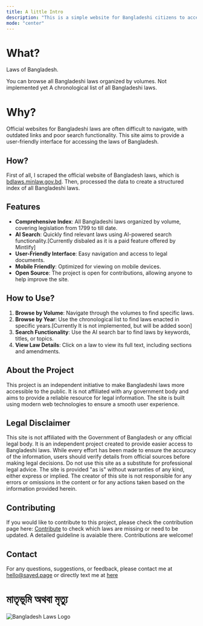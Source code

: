 ```yaml
---
title: A little Intro
description: "This is a simple website for Bangladeshi citizens to access the laws of Bangladesh. It contains all Bangladeshi laws organized by volume, covering legislation from 1799 to till date. Each volume represents a chronological collection of acts, ordinances, and regulations enacted during specific periods."
mode: "center"
---
```


# What?

Laws of Bangladesh.

<Columns cols={3}>
  <Card title="Browse by Volume" icon="file" href="/laws/">
    You can browse all Bangladeshi laws organized by volumes.
  </Card>
  <Card title="Browse by Year" icon="calendar">
    Not implemented yet
  </Card>
  <Card title="Chronological List" icon="table-list" href="/list/">
    A chronological list of all Bangladeshi laws.
  </Card>
</Columns>

# Why?

Official websites for Bangladeshi laws are often difficult to navigate, with outdated links and poor search functionality. This site aims to provide a user-friendly interface for accessing the laws of Bangladesh.

## How?

First of all, I scraped the official website of Bangladesh laws, which is [bdlaws.minlaw.gov.bd](http://bdlaws.minlaw.gov.bd/). Then, processed the data to create a structured index of all Bangladeshi laws.

## Features

- **Comprehensive Index**: All Bangladeshi laws organized by volume, covering legislation from 1799 to till date.
- **AI Search**: Quickly find relevant laws using AI-powered search functionality.[Currently disbaled as it is a paid feature offered by Mintlify]
- **User-Friendly Interface**: Easy navigation and access to legal documents.
- **Mobile Friendly**: Optimized for viewing on mobile devices.
- **Open Source**: The project is open for contributions, allowing anyone to help improve the site.

## How to Use?

1. **Browse by Volume**: Navigate through the volumes to find specific laws.
2. **Browse by Year**: Use the chronological list to find laws enacted in specific years.[Currently It is not implemented, but will be added soon]
3. **Search Functionality**: Use the AI search bar to find laws by keywords, titles, or topics.
4. **View Law Details**: Click on a law to view its full text, including sections and amendments.

## About the Project

This project is an independent initiative to make Bangladeshi laws more accessible to the public. It is not affiliated with any government body and aims to provide a reliable resource for legal information. The site is built using modern web technologies to ensure a smooth user experience.

## Legal Disclaimer

This site is not affiliated with the Government of Bangladesh or any official legal body. It is an independent project created to provide easier access to Bangladeshi laws. While every effort has been made to ensure the accuracy of the information, users should verify details from official sources before making legal decisions. Do not use this site as a substitute for professional legal advice. The site is provided "as is" without warranties of any kind, either express or implied. The creator of this site is not responsible for any errors or omissions in the content or for any actions taken based on the information provided herein.

## Contributing

If you would like to contribute to this project, please check the contribution page here: [Contribute](/contribute/) to check which laws are missing or need to be updated. A detailed guideline is avaiable there. Contributions are welcome!

## Contact

For any questions, suggestions, or feedback, please contact me at [hello@sayed.page](mailto:hello@sayed.page) or directly text me at [here](https://sayed.page/signal)

# মাতৃভূমি অথবা মৃত্যু

<img
  src="/images/Flag_of_Bangladesh.png"
  alt="Bangladesh Laws Logo"
  noZoom
  className="rounded-lg"
/>
